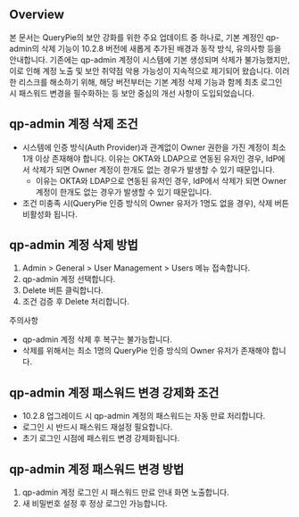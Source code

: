 ## Overview
본 문서는 QueryPie의 보안 강화를 위한 주요 업데이트 중 하나로, 기본 계정인 qp-admin의 삭제 기능이 10.2.8 버전에 새롭게 추가된 배경과 동작 방식, 유의사항 등을 안내합니다. 기존에는 qp-admin 계정이 시스템에 기본 생성되며 삭제가 불가능했지만, 이로 인해 계정 노출 및 보안 취약점 악용 가능성이 지속적으로 제기되어 왔습니다. 이러한 리스크를 해소하기 위해, 해당 버전부터는 기본 계정 삭제 기능과 함께 최초 로그인 시 패스워드 변경을 필수화하는 등 보안 중심의 개선 사항이 도입되었습니다.

## qp-admin 계정 삭제 조건
* 시스템에 인증 방식(Auth Provider)과 관계없이 Owner 권한을 가진 계정이 최소 1개 이상 존재해야 합니다. 이유는 OKTA와 LDAP으로 연동된 유저인 경우, IdP에서 삭제가 되면 Owner 계정이 한개도 없는 경우가 발생할 수 있기 때문입니다.
  * 이유는 OKTA와 LDAP으로 연동된 유저인 경우, IdP에서 삭제가 되면 Owner 계정이 한개도 없는 경우가 발생할 수 있기 때문입니다.
*  조건 미충족 시(QueryPie 인증 방식의 Owner 유저가 1명도 없을 경우), 삭제 버튼 비활성화 됩니다. 

## qp-admin 계정 삭제 방법
1. Admin > General > User Management > Users 메뉴 접속합니다. 
2. qp-admin 계정 선택합니다.
3. Delete 버튼 클릭합니다. 
4. 조건 검증 후 Delete 처리합니다. 

주의사항

* qp-admin 계정 삭제 후 복구는 불가능합니다.
* 삭제를 위해서는 최소 1명의 QueryPie 인증 방식의 Owner 유저가 존재해야 합니다.

## qp-admin 계정 패스워드 변경 강제화 조건
* 10.2.8 업그레이드 시 qp-admin 계정의 패스워드는 자동 만료 처리합니다. 
* 로그인 시 반드시 패스워드 재설정 필요합니다.
* 초기 로그인 시점에 패스워드 변경 강제화됩니다. 

## qp-admin 계정 패스워드 변경 방법
1. qp-admin 계정 로그인 시 패스워드 만료 안내 화면 노출합니다. 
2. 새 비밀번호 설정 후 정상 로그인 가능합니다. 

